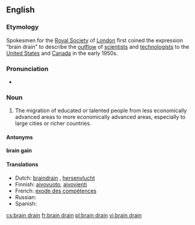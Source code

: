 ==English==

===Etymology===
Spokesmen for the [[w:Royal Society|Royal Society]] of [[London]] first coined the expression “brain drain” to describe the [[outflow]] of [[scientist]]s and [[technologist]]s to the [[United States]] and [[Canada]] in the early 1950s.

===Pronunciation===
* {{enPR|brān-drān}}

===Noun===
{{en-noun|pl=brain drains|sg=[[brain]] [[drain]]}}

# The migration of educated or talented people from less economically advanced areas to more economically advanced areas, especially to large cities or richer countries.

====Antonyms====
'''brain gain'''

====Translations====
* Dutch: [[braindrain]] {{m}}, [[hersenvlucht]]
* Finnish: [[aivovuoto]], [[aivovienti]]
* French: [[exode des compétences]] {{m}}
* Russian: {{t-|ru|утечка мозгов|f|sc=Cyrl}}
* Spanish: {{t-|es|fuga de cerebros|f}}

[[cs:brain drain]]
[[fr:brain drain]]
[[pl:brain drain]]
[[vi:brain drain]]